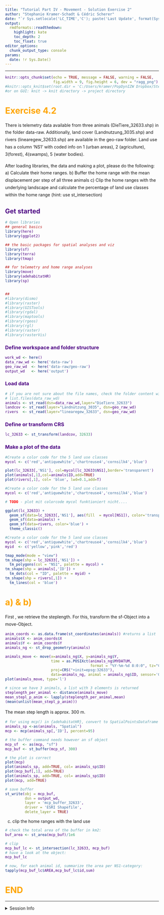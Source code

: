 ```yaml
---
title: "Tutorial Part IV - Movement - Solution Exercise 2"
author: "Stephanie Kramer-Schadt & Cédric Scherer"
date: "`r Sys.setlocale('LC_TIME','C'); paste('Last Update', format(Sys.time(), '%B %e, %Y'))`"
output:
  rmdformats::readthedown:
    highlight: kate
    toc_depth: 2
    toc_float: true
editor_options:
  chunk_output_type: console
params:
  date: !r Sys.Date()
---
```


<style>
h1 {
  color: Orange ;
}
h2, h3, h4, h5, h6, legend {
  color: Indigo ;
}
p {
  line-height:170%;
}
#sidebar h2 {
  background-color: Indigo;
}
code {
  color: Indigo ;
}
.exercise {
  color: #824b00;
}
</style>

---

```r
knitr::opts_chunk$set(echo = TRUE, message = FALSE, warning = FALSE, 
                      fig.width = 9, fig.height = 6, dev = "ragg_png")
#knitr::opts_knit$set(root.dir = 'C:/Users/kramer/PopDynIZW Dropbox/Steph Kramer')
#or on GUI: knit -> knit directory -> project directory
```

# Exercise 4.2
There is telemetry data available from three animals (DieTiere_32633.shp) in the
folder data-raw. Additionally, land cover (Landnutzung_3035.shp) and rivers (linearegew_32633.shp) are available in the geo-raw folder. 
Land use has a column 'NS1' with coded info on 1 (urban areas), 2 (agriculture), 
3(forest), 4(swamps), 5 (water bodies).

After loading libraries, the data and making a plot, please do the following:
a) Calculate their home ranges.
b) Buffer the home range with the mean displacement per step of all three animals
c) Clip the home ranges with the underlying landscape and calculate the percentage
of land use classes within the home range (hint: use st_intersection)



## Get started

```r
# Open libraries
## general basics
library(here)
library(ggplot2)

## the basic packages for spatial analyses and viz
library(sf)
library(terra)
library(tmap)

## for telemetry and home range analyses
library(move)
library(adehabitatHR) 
library(sp)


##
#library(dismo)
#library(raster)
#library(GISTools)
#library(rgdal)
#library(maptools)
#library(rgeos)
#library(rgl)
#library(raster)
#library(rasterVis)
```

### Define workspace and folder structure

```r
work_wd <- here()
data_raw_wd <- here('data-raw')
geo_raw_wd  <- here('data-raw/geo-raw')
output_wd   <- here('output')
```

### Load data

```r
# if you are not sure about the file names, check the folder content with
# list.files(data_raw_wd)
animals <- st_read(dsn=data_raw_wd,layer="DieTiere_32633")  
landcov <- st_read(layer="Landnutzung_3035", dsn=geo_raw_wd)    
rivers  <- st_read(layer="linearegew_32633", dsn=geo_raw_wd)   
```

### Define or transform CRS

```r
lc_32633 <- st_transform(landcov, 32633)
```

### Make a plot of the data

```r
#Create a color code for the 5 land use classes
mycol <- c('red','antiquewhite','chartreuse4','cornsilk4','blue')

plot(lc_32633[,'NS1'], col=mycol[lc_32633$NS1],border='transparent')
plot(animals[,1],col=animals$ID,add=TRUE) 
plot(rivers[,1], col= 'blue', lwd=0.1,add=T)

```

```r
#Create a color code for the 5 land use classes
mycol <- c('red','antiquewhite','chartreuse4','cornsilk4','blue')

# TODO - plot mit colorcode mycol funktioniert nicht....

ggplot(lc_32633) + 
  geom_sf(data=lc_32633[,'NS1'], aes(fill  = mycol[NS1]), color='transparent') +
  geom_sf(data=animals) + 
  geom_sf(data=rivers, color='blue') +
  theme_classic()
```

```r
#Create a color code for the 5 land use classes
mycol <- c('red','antiquewhite','chartreuse4','cornsilk4','blue')
myid  <- c('yellow','pink','red')

tmap_mode(mode = "view")
tm_shape(shp = lc_32633[,'NS1']) + 
  tm_polygons(col = "NS1", palette = mycol) +
tm_shape(shp = animals[,'ID']) + 
  tm_dots(col = "ID", palette = myid) +
tm_shape(shp = rivers[,1]) + 
  tm_lines(col = 'blue') 
```


# a) & b)
First , we retrieve the steplength. For this, transform the sf-Object into a move-Object.

```r
anim_coords <- as.data.frame(st_coordinates(animals)) #returns a list
animals$X <- anim_coords$X
animals$Y <- anim_coords$Y
animals_ng <- st_drop_geometry(animals)

animals_move <- move(x=animals_ng$X, y=animals_ng$Y,
                     time = as.POSIXct(animals_ng$MYDATUM, 
                                       format = "%Y-%m-%d 8:0:0", tz="CET"),
                     proj=CRS("+init=epsg:32633"),
                     data=animals_ng, animal = animals_ng$ID, sensor='GPS')
plot(animals_move, type='l') 

# since we have 3 animals, a list with 3 elements is returned
steplength_per_animal <- distance(animals_move)
mean_stepl_p_anim <- lapply(steplength_per_animal,mean)
(mean(unlist(mean_stepl_p_anim)))
```

The mean step length is approx. 300 m.

```r
# for using mcp() in {adehabitatHR}, convert to SpatialPointsDataframe of {sp}
animals_sp <-as(animals, "Spatial")
mcp <- mcp(animals_sp[,'ID'], percent=95) 

# the buffer command needs however an sf object
mcp_sf  <- as(mcp, "sf")
mcp_buf <- st_buffer(mcp_sf, 300)

# the plot is correct
plot(mcp)                         
plot(animals_sp, add=TRUE, col= animals_sp$ID) 
plot(mcp_buf[,1], add=TRUE)
plot(animals_sp, add=TRUE, col= animals_sp$ID) 
plot(mcp, add=TRUE)

# save buffer
st_write(obj = mcp_buf, 
         dsn = output_wd, 
         layer = 'mcp_buffer_32633',
         driver = 'ESRI Shapefile', 
         delete_layer = TRUE)
```

c) clip the home ranges with the land use

```r
# check the total area of the buffer in km2:
buf_area <- st_area(mcp_buf)/1e6

# clip
mcp_buf_lc <- st_intersection(lc_32633, mcp_buf) 
# have a look at the object:
mcp_buf_lc

# now, for each animal id, summarize the area per NS1-category:
tapply(mcp_buf_lc$AREA,mcp_buf_lc$id,sum)


```



# END

---

<details><summary>Session Info</summary>

```r
Sys.time()
sessionInfo()
```

</details>
